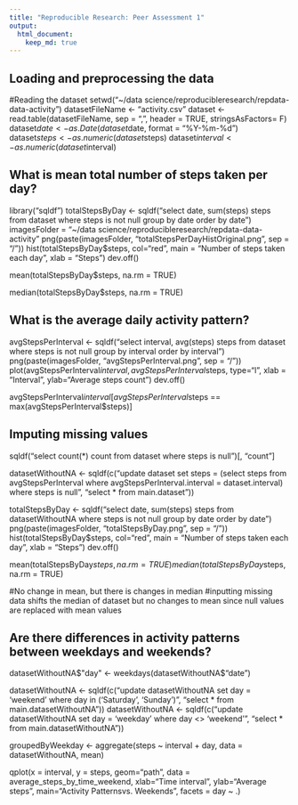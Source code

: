```yaml
---
title: "Reproducible Research: Peer Assessment 1"
output: 
  html_document:
    keep_md: true
---
```



## Loading and preprocessing the data

#Reading the dataset
setwd("~/data science/reproducibleresearch/repdata-data-activity")
datasetFileName <- "activity.csv"
dataset <- read.table(datasetFileName, sep = ",", header = TRUE, stringsAsFactors= F)
dataset$date <- as.Date(dataset$date, format = "%Y-%m-%d")
dataset$steps <- as.numeric(dataset$steps)
dataset$interval <- as.numeric(dataset$interval)


## What is mean total number of steps taken per day?
library("sqldf")
totalStepsByDay <- sqldf("select date, sum(steps) steps from dataset where steps is not null group by date order by date")
imagesFolder = "~/data science/reproducibleresearch/repdata-data-activity"
png(paste(imagesFolder, "totalStepsPerDayHistOriginal.png", sep = "/"))
hist(totalStepsByDay$steps, col="red", main = "Number of steps taken each day", xlab = "Steps")
dev.off()

mean(totalStepsByDay$steps, na.rm = TRUE)

median(totalStepsByDay$steps, na.rm = TRUE)


## What is the average daily activity pattern?
avgStepsPerInterval <- sqldf("select interval, avg(steps) steps from dataset where steps is not null group by interval order by interval")
png(paste(imagesFolder, "avgStepsPerInterval.png", sep = "/"))
plot(avgStepsPerInterval$interval, avgStepsPerInterval$steps, type="l", xlab = "Interval", ylab="Average steps count")
dev.off()

avgStepsPerInterval$interval[avgStepsPerInterval$steps == max(avgStepsPerInterval$steps)]



## Imputing missing values

sqldf("select count(*) count from dataset where steps is null")[, "count"]

datasetWithoutNA <- sqldf(c("update dataset set steps = (select steps from avgStepsPerInterval where avgStepsPerInterval.interval = dataset.interval) where steps is null", "select * from main.dataset"))

totalStepsByDay <- sqldf("select date, sum(steps) steps from datasetWithoutNA where steps is not null group by date order by date")
png(paste(imagesFolder, "totalStepsByDay.png", sep = "/"))
hist(totalStepsByDay$steps, col="red", main = "Number of steps taken each day", xlab = "Steps")
dev.off()

mean(totalStepsByDay$steps, na.rm = TRUE)
median(totalStepsByDay$steps, na.rm = TRUE)

#No change in mean, but there is changes in median
#inputting missing data shifts the median of dataset but no changes to mean since null values are replaced with mean values

## Are there differences in activity patterns between weekdays and weekends?


datasetWithoutNA$"day" <- weekdays(datasetWithoutNA$"date")

datasetWithoutNA <- sqldf(c("update datasetWithoutNA set day = 'weekend' where day in ('Saturday', 'Sunday')", "select * from main.datasetWithoutNA"))
datasetWithoutNA <- sqldf(c("update datasetWithoutNA set day = 'weekday' where day <> 'weekend'", "select * from main.datasetWithoutNA"))

groupedByWeekday <- aggregate(steps ~ interval + day, data = datasetWithoutNA, mean)

qplot(x = interval,
      y = steps,
      geom="path",
      data = average_steps_by_time_weekend, 
      xlab="Time interval",
      ylab="Average steps",
      main="Activity Patterns\nWeekdays vs. Weekends",
      facets = day ~ .)
